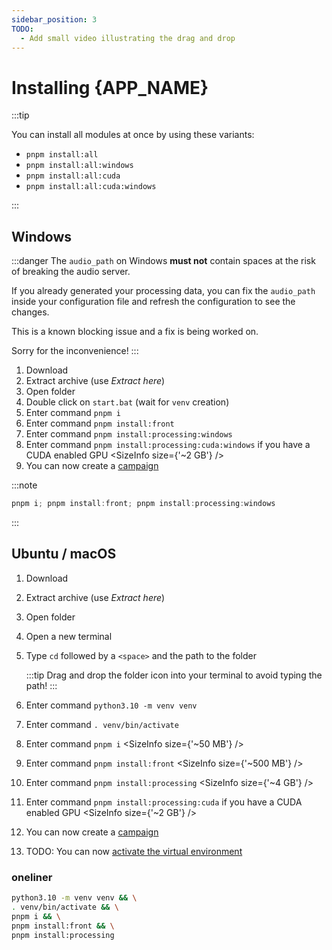 ```yaml
---
sidebar_position: 3
TODO:
  - Add small video illustrating the drag and drop
---
```



# Installing {APP_NAME}

:::tip

You can install all modules at once by using these variants:

- `pnpm install:all`
- `pnpm install:all:windows`
- `pnpm install:all:cuda`
- `pnpm install:all:cuda:windows`

:::

## Windows

:::danger
The `audio_path` on Windows **must not** contain spaces at the risk of breaking
the audio server.

If you already generated your processing data, you can fix the `audio_path`
inside your configuration file and refresh the configuration to see the
changes.

This is a known blocking issue and a fix is being worked on.

Sorry for the inconvenience!
:::

1. Download <SourceLink version={VERSION} size={SIZE} />
2. Extract archive (use _Extract here_)
3. Open folder <AppDirectory version={VERSION} />
4. Double click on `start.bat` (wait for `venv` creation)
5. Enter command `pnpm i`
6. Enter command `pnpm install:front`
7. Enter command `pnpm install:processing:windows`
8. Enter command `pnpm install:processing:cuda:windows` if you have a CUDA enabled GPU <SizeInfo size={'~2 GB'} />
9. You can now create a [campaign](./guides/campaign.mdx)

:::note

```powershell
pnpm i; pnpm install:front; pnpm install:processing:windows
```

:::

## Ubuntu / macOS

1. Download <SourceLink version={VERSION} size={SIZE} />
2. Extract archive (use _Extract here_)
3. Open folder <AppDirectory version={VERSION} />
4. Open a new terminal
5. Type `cd` followed by a `<space>` and the path to the <AppDirectory
   version={VERSION} /> folder

   :::tip Drag and drop the folder icon into your terminal to avoid typing the
   path! :::

6. Enter command `python3.10 -m venv venv`
7. Enter command `. venv/bin/activate`
8. Enter command `pnpm i` <SizeInfo size={'~50 MB'} />
9. Enter command `pnpm install:front` <SizeInfo size={'~500 MB'} />
10. Enter command `pnpm install:processing` <SizeInfo size={'~4 GB'} />
11. Enter command `pnpm install:processing:cuda` if you have a CUDA enabled GPU
    <SizeInfo size={'~2 GB'} />
12. You can now create a [campaign](./guides/campaign.mdx)
13. TODO: You can now [activate the virtual environment](./guides/venv)

### oneliner

```bash
python3.10 -m venv venv && \
. venv/bin/activate && \
pnpm i && \
pnpm install:front && \
pnpm install:processing
```
